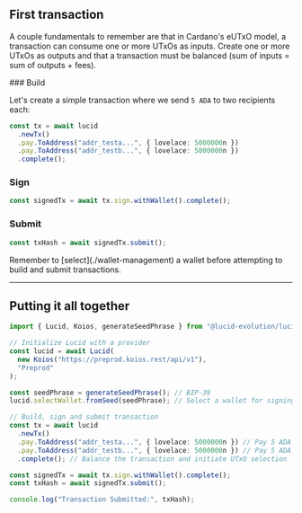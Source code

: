
## First transaction

A couple fundamentals to remember are that in Cardano's eUTxO model, a transaction can consume one or more UTxOs as inputs. Create one or more UTxOs as outputs and that a transaction must be balanced (sum of inputs = sum of outputs + fees).

<Steps>
### Build

Let's create a simple transaction where we send `5 ADA` to two recipients each:

```typescript
const tx = await lucid
  .newTx()
  .pay.ToAddress("addr_testa...", { lovelace: 5000000n })
  .pay.ToAddress("addr_testb...", { lovelace: 5000000n })
  .complete();
```

### Sign

```typescript
const signedTx = await tx.sign.withWallet().complete();
```

### Submit

```typescript
const txHash = await signedTx.submit();
```

</Steps>

<Callout type="warning">
  Remember to [select](./wallet-management) a wallet before attempting to build and submit
  transactions.
</Callout>

---

## Putting it all together

```typescript
import { Lucid, Koios, generateSeedPhrase } from "@lucid-evolution/lucid";

// Initialize Lucid with a provider
const lucid = await Lucid(
  new Koios("https://preprod.koios.rest/api/v1"),
  "Preprod"
);

const seedPhrase = generateSeedPhrase(); // BIP-39
lucid.selectWallet.fromSeed(seedPhrase); // Select a wallet for signing

// Build, sign and submit transaction
const tx = await lucid
  .newTx()
  .pay.ToAddress("addr_testa...", { lovelace: 5000000n }) // Pay 5 ADA to addr_testa...
  .pay.ToAddress("addr_testb...", { lovelace: 5000000n }) // Pay 5 ADA to addr_testb...
  .complete(); // Balance the transaction and initiate UTxO selection

const signedTx = await tx.sign.withWallet().complete();
const txHash = await signedTx.submit();

console.log("Transaction Submitted:", txHash);
```
